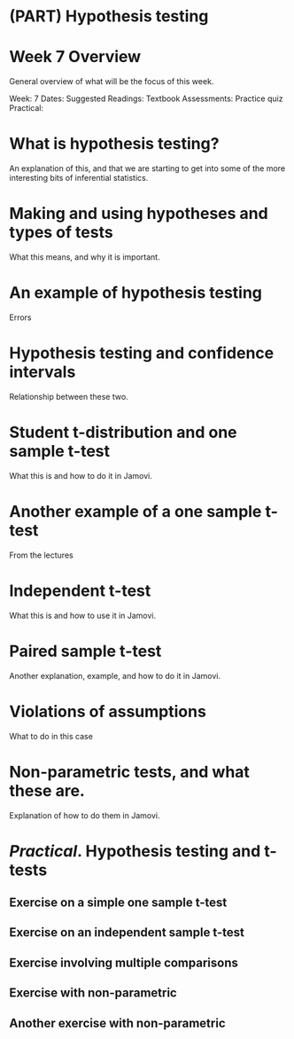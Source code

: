 # (PART) Hypothesis testing {-}

# Week 7 Overview {-}

General overview of what will be the focus of this week.

Week: 7
Dates: 
Suggested Readings: Textbook
Assessments: Practice quiz
Practical:

# What is hypothesis testing?

An explanation of this, and that we are starting to get into some of the more interesting bits of inferential statistics.

# Making and using hypotheses and types of tests

What this means, and why it is important.

# An example of hypothesis testing

Errors

# Hypothesis testing and confidence intervals

Relationship between these two.

# Student t-distribution and one sample t-test

What this is and how to do it in Jamovi.

# Another example of a one sample t-test

From the lectures


# Independent t-test

What this is and how to use it in Jamovi.


# Paired sample t-test

Another explanation, example, and how to do it in Jamovi.


# Violations of assumptions

What to do in this case

# Non-parametric tests, and what these are.

Explanation of how to do them in Jamovi.

# _Practical_. Hypothesis testing and t-tests

## Exercise on a simple one sample t-test

## Exercise on an independent sample t-test

## Exercise involving multiple comparisons


## Exercise with non-parametric


## Another exercise with non-parametric















